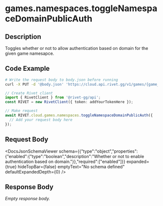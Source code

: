 

# games.namespaces.toggleNamespaceDomainPublicAuth

## Description

Toggles whether or not to allow authentication based on domain for the given game namesapce.


## Code Example

<CodeGroup title='Request' tag='PUT' label='https://cloud.api.rivet.gg/v1/games/{game_id}/namespaces/{namespace_id}/domain-public-auth'>

```bash {{ title: 'cURL' }}
# Write the request body to body.json before running
curl -X PUT -d '@body.json' 'https://cloud.api.rivet.gg/v1/games/{game_id}/namespaces/{namespace_id}/domain-public-auth'
```

```ts
// Create Rivet client
import { RivetClient } from '@rivet-gg/api';
const RIVET = new RivetClient({ token: addYourTokenHere });

// Make request
await RIVET.cloud.games.namespaces.toggleNamespaceDomainPublicAuth({
  // Add your request body here
});
```

</CodeGroup>


## Request Body

<DocsJsonSchemaViewer
  schema={{"type":"object","properties":{"enabled":{"type":"boolean","description":"Whether or not to enable authentication based on domain."}},"required":["enabled"]}}
  expanded={true}
  hideTopBar={false}
  emptyText="No schema defined"
  defaultExpandedDepth={0}
/>


## Response Body

_Empty response body._
